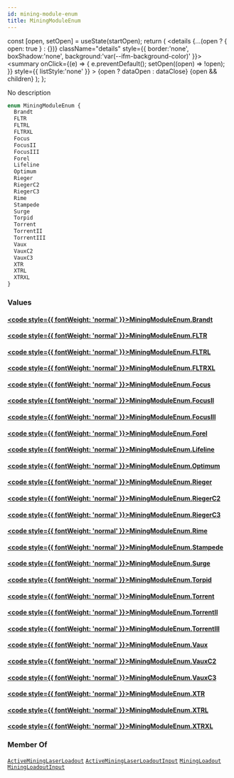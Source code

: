 ```yaml
---
id: mining-module-enum
title: MiningModuleEnum
---
```









  const [open, setOpen] = useState(startOpen);
  return (
    <details {...(open ? { open: true } : {})} className="details" style={{ border:'none', boxShadow:'none', background:'var(--ifm-background-color)' }}>
      <summary
        onClick={(e) => {
          e.preventDefault();
          setOpen((open) => !open);
        }}
        style={{ listStyle:'none' }}
      >
      {open ? dataOpen : dataClose}
      </summary>
      {open && children}
    </details>
  );
};








No description


```graphql
enum MiningModuleEnum {
  Brandt
  FLTR
  FLTRL
  FLTRXL
  Focus
  FocusII
  FocusIII
  Forel
  Lifeline
  Optimum
  Rieger
  RiegerC2
  RiegerC3
  Rime
  Stampede
  Surge
  Torpid
  Torrent
  TorrentII
  TorrentIII
  Vaux
  VauxC2
  VauxC3
  XTR
  XTRL
  XTRXL
}
```




### Values

#### [<code style={{ fontWeight: 'normal' }}>MiningModuleEnum.<b>Brandt</b></code>](#)  



#### [<code style={{ fontWeight: 'normal' }}>MiningModuleEnum.<b>FLTR</b></code>](#)  



#### [<code style={{ fontWeight: 'normal' }}>MiningModuleEnum.<b>FLTRL</b></code>](#)  



#### [<code style={{ fontWeight: 'normal' }}>MiningModuleEnum.<b>FLTRXL</b></code>](#)  



#### [<code style={{ fontWeight: 'normal' }}>MiningModuleEnum.<b>Focus</b></code>](#)  



#### [<code style={{ fontWeight: 'normal' }}>MiningModuleEnum.<b>FocusII</b></code>](#)  



#### [<code style={{ fontWeight: 'normal' }}>MiningModuleEnum.<b>FocusIII</b></code>](#)  



#### [<code style={{ fontWeight: 'normal' }}>MiningModuleEnum.<b>Forel</b></code>](#)  



#### [<code style={{ fontWeight: 'normal' }}>MiningModuleEnum.<b>Lifeline</b></code>](#)  



#### [<code style={{ fontWeight: 'normal' }}>MiningModuleEnum.<b>Optimum</b></code>](#)  



#### [<code style={{ fontWeight: 'normal' }}>MiningModuleEnum.<b>Rieger</b></code>](#)  



#### [<code style={{ fontWeight: 'normal' }}>MiningModuleEnum.<b>RiegerC2</b></code>](#)  



#### [<code style={{ fontWeight: 'normal' }}>MiningModuleEnum.<b>RiegerC3</b></code>](#)  



#### [<code style={{ fontWeight: 'normal' }}>MiningModuleEnum.<b>Rime</b></code>](#)  



#### [<code style={{ fontWeight: 'normal' }}>MiningModuleEnum.<b>Stampede</b></code>](#)  



#### [<code style={{ fontWeight: 'normal' }}>MiningModuleEnum.<b>Surge</b></code>](#)  



#### [<code style={{ fontWeight: 'normal' }}>MiningModuleEnum.<b>Torpid</b></code>](#)  



#### [<code style={{ fontWeight: 'normal' }}>MiningModuleEnum.<b>Torrent</b></code>](#)  



#### [<code style={{ fontWeight: 'normal' }}>MiningModuleEnum.<b>TorrentII</b></code>](#)  



#### [<code style={{ fontWeight: 'normal' }}>MiningModuleEnum.<b>TorrentIII</b></code>](#)  



#### [<code style={{ fontWeight: 'normal' }}>MiningModuleEnum.<b>Vaux</b></code>](#)  



#### [<code style={{ fontWeight: 'normal' }}>MiningModuleEnum.<b>VauxC2</b></code>](#)  



#### [<code style={{ fontWeight: 'normal' }}>MiningModuleEnum.<b>VauxC3</b></code>](#)  



#### [<code style={{ fontWeight: 'normal' }}>MiningModuleEnum.<b>XTR</b></code>](#)  



#### [<code style={{ fontWeight: 'normal' }}>MiningModuleEnum.<b>XTRL</b></code>](#)  



#### [<code style={{ fontWeight: 'normal' }}>MiningModuleEnum.<b>XTRXL</b></code>](#)  







### Member Of

[`ActiveMiningLaserLoadout`](/api/types/objects/active-mining-laser-loadout)  <Badge class="badge badge--secondary badge--relation" text="object"/><Bullet />[`ActiveMiningLaserLoadoutInput`](/api/types/inputs/active-mining-laser-loadout-input)  <Badge class="badge badge--secondary badge--relation" text="input"/><Bullet />[`MiningLoadout`](/api/types/objects/mining-loadout)  <Badge class="badge badge--secondary badge--relation" text="object"/><Bullet />[`MiningLoadoutInput`](/api/types/inputs/mining-loadout-input)  <Badge class="badge badge--secondary badge--relation" text="input"/>